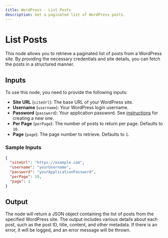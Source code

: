 ```yaml
---
title: WordPress - List Posts
description: Get a paginated list of WordPress posts.
---
```



# List Posts
This node allows you to retrieve a paginated list of posts from a WordPress site. By providing the necessary credentials and site details, you can fetch the posts in a structured manner.

<Node id="@buildship/wordpress-list-posts" version="1.2.0" />

## Inputs
To use this node, you need to provide the following inputs:

- **Site URL** (`siteUrl`): The base URL of your WordPress site.
- **Username** (`username`): Your WordPress login username.
- **Password** (`password`): Your application password. See [instructions](https://make.wordpress.org/core/2020/11/05/application-passwords-integration-guide) for creating a new one.
- **Per Page** (`perPage`): The number of posts to return per page. Defaults to `10`.
- **Page** (`page`): The page number to retrieve. Defaults to `1`.

### Sample Inputs
```json
{
  "siteUrl": "https://example.com",
  "username": "yourUsername",
  "password": "yourApplicationPassword",
  "perPage": 10,
  "page": 1
}
```

## Output
The node will return a JSON object containing the list of posts from the specified WordPress site. The output includes various details about each post, such as the post ID, title, content, and other metadata. If there is an error, it will be logged, and an error message will be thrown.